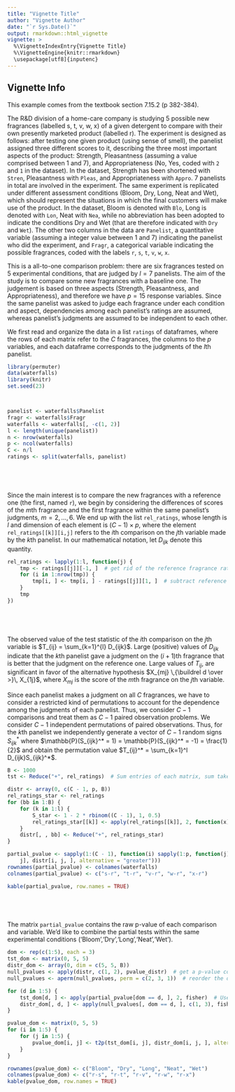 ```yaml
---
title: "Vignette Title"
author: "Vignette Author"
date: "`r Sys.Date()`"
output: rmarkdown::html_vignette
vignette: >
  %\VignetteIndexEntry{Vignette Title}
  %\VignetteEngine{knitr::rmarkdown}
  \usepackage[utf8]{inputenc}
---
```



## Vignette Info
This example comes from the textbook section 7.15.2 (p 382-384).

The R&D division of a home-care company is studying 5 possible new fragrances (labelled s, t, v, w, x) of a given detergent to compare with their own presently marketed product (labelled r). The experiment is designed as follows: after testing one given product (using sense of smell), the panelist assigned three different scores to it, describing the three most important aspects of the product: Strength, Pleasantness (assuming a value comprised between 1 and 7), and Appropriateness (No, Yes, coded with `2` and `1` in the dataset). In the dataset, Strength has been shortened with `Stren`, Pleasantness with `Pleas`, and Appropriateness with `Appro`. 7 panelists in total are involved in the experiment. The same experiment is replicated under different assessment conditions (Bloom, Dry, Long, Neat and Wet), which should represent the situations in which the final customers will make use of the product. In the dataset, Bloom is denoted with `Blo`, Long is denoted with `Lon`, Neat with `Nea`, while no abbreviation has been adopted to indicate the conditions Dry and Wet (that are therefore indicated with `Dry` and `Wet`). The other two columns in the data are `Panelist`, a quantitative variable (assuming a integer value between 1 and 7) indicating the panelist who did the experiment, and `Fragr`, a categorical variable indicating the possible fragrances, coded with the labels `r`, `s`, `t`, `v`, `w`, `x`.


This is a all-to-one comparison problem: there are six fragrances tested on 5 experimental conditions, that are judged by $l = 7$ panelists. The aim of the study is to compare some new fragrances with a baseline one. The judgement is based on three aspects (Strength, Pleasantness, and Appropriateness), and therefore we have $p = 15$ response variables. Since the same panelist was asked to judge each fragrance under each condition and aspect, dependencies among each panelist's ratings are assumed, whereas panelist's judgments are assumed to be independent to each other.


We first read and organize the data in a list `ratings` of dataframes, where the rows of each matrix refer to the $C$ fragrances, the columns to the $p$ variables, and each dataframe corresponds to the judgments of the $l$th panelist.

```r
library(permuter)
data(waterfalls)
library(knitr)
set.seed(23)



panelist <- waterfalls$Panelist
fragr <- waterfalls$Fragr
waterfalls <- waterfalls[, -c(1, 2)]
l <- length(unique(panelist))
n <- nrow(waterfalls)
p <- ncol(waterfalls)
C <- n/l
ratings <- split(waterfalls, panelist)



 


```
Since the main interest is to compare the new fragrances with a reference one (the first, named `r`), we begin by considering the differences of scores of the $m$th fragrance and the first fragrance within the same panelist's judgments, $m = 2,\dots,6$. We end up with the list `rel_ratings`, whose length is $l$ and dimension of each element is $(C-1) \times p$, where the element `rel_ratings[[k]][i,j]` refers to the $i$th comparison on the $j$th variable made by the $k$th panelist. In our mathematical notation, let $D_{ijk}$ denote this quantity.

```r
rel_ratings <- lapply(1:l, function(j) {
    tmp <- ratings[[j]][-1, ]  # get rid of the reference fragrance ratings
    for (i in 1:nrow(tmp)) {
        tmp[i, ] <- tmp[i, ] - ratings[[j]][1, ]  # subtract reference ratings from each row
    }
    tmp
})



 


```

The observed value of the test statistic of the $i$th comparison on the $j$th variable is $T_{ij} = \sum_{k=1}^{l} D_{ijk}$. Large (positive) values of $D_{ijk}$ indicate that the $k$th panelist gave a judgment on the $(i+1)$th fragrance that is better that the judgment on the reference one. Large values of $T_{ij}$, are significant in favor of the alternative hypothesis $X_{mj} \,{\buildrel d \over >}\, X_{1j}$, where $X_{mj}$ is the score of the $m$th fragrance on the $j$th variable.

Since each panelist makes a judgment on all $C$ fragrances, we have to consider a restricted kind of permutations to account for the dependence among the judgments of each panelist. Thus, we consider $C-1$ comparisons and treat them as $C-1$ paired observation problems. We consider $C-1$ independent permutations of paired observations. Thus, for the $k$th panelist we independently generate a vector of $C-1$ random signs $S_{ijk}^*$ where $\mathbb{P}(S_{ijk}^* = 1) = \mathbb{P}(S_{ijk}^* = -1) = \frac{1}{2}$ and obtain the permutation value $T_{ij}^* = \sum_{k=1}^l D_{ijk}S_{ijk}^*$.
```r
B <- 1000
tst <- Reduce("+", rel_ratings)  # Sum entries of each matrix, sum taken over the list

distr <- array(0, c(C - 1, p, B))
rel_ratings_star <- rel_ratings
for (bb in 1:B) {
    for (k in 1:l) {
        S_star <- 1 - 2 * rbinom((C - 1), 1, 0.5)
        rel_ratings_star[[k]] <- apply(rel_ratings[[k]], 2, function(x) x * S_star)
    }
    distr[, , bb] <- Reduce("+", rel_ratings_star)
}

partial_pvalue <- sapply(1:(C - 1), function(i) sapply(1:p, function(j) t2p(tst[i, 
    j], distr[i, j, ], alternative = "greater")))
rownames(partial_pvalue) <- colnames(waterfalls)
colnames(partial_pvalue) <- c("s-r", "t-r", "v-r", "w-r", "x-r")

kable(partial_pvalue, row.names = TRUE)



 


```

The matrix `partial_pvalue` contains the raw p-value of each comparison and variable. We'd like to combine the partial tests within the same experimental conditions ('Bloom','Dry','Long','Neat','Wet').
```r
dom <- rep(c(1:5), each = 3)
tst_dom <- matrix(0, 5, 5)
distr_dom <- array(0, dim = c(5, 5, B))
null_pvalues <- apply(distr, c(1, 2), pvalue_distr)  # get a p-value corresponding to each null test statistic
null_pvalues <- aperm(null_pvalues, perm = c(2, 3, 1))  # reorder the dimensions; apply switches them.

for (d in 1:5) {
    tst_dom[d, ] <- apply(partial_pvalue[dom == d, ], 2, fisher)  # Use Fisher to combine p-values for each experimental condition
    distr_dom[, d, ] <- apply(null_pvalues[, dom == d, ], c(1, 3), fisher)  # Do the same with the null distribution p-values
}

pvalue_dom <- matrix(0, 5, 5)
for (i in 1:5) {
    for (j in 1:5) {
        pvalue_dom[i, j] <- t2p(tst_dom[i, j], distr_dom[i, j, ], alternative = "greater")  # Use t2p to get a p-value for the combined stats
    }
}

rownames(pvalue_dom) <- c("Bloom", "Dry", "Long", "Neat", "Wet")
colnames(pvalue_dom) <- c("r-s", "r-t", "r-v", "r-w", "r-x")
kable(pvalue_dom, row.names = TRUE)



 


```